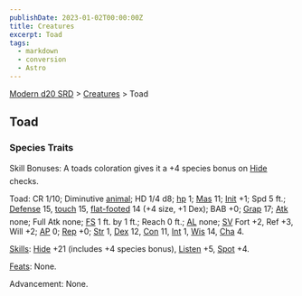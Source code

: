 ```yaml
---
publishDate: 2023-01-02T00:00:00Z
title: Creatures
excerpt: Toad
tags:
  - markdown
  - conversion
  - Astro
---
```


[Modern d20 SRD](/#modernD20) > [Creatures](modern-d20-srd-creatures-index) > Toad

## Toad

### Species Traits

Skill Bonuses: A toads coloration gives it a +4 species bonus on [Hide](modern-d20-srd-skills-hide) checks.

Toad: CR 1/10; Diminutive [animal](modern-d20-srd-creature-types-animal); HD 1/4 d8; [hp](modern-d20-srd-combat-hit-points) 1; [Mas](modern-d20-srd-creatures-creature-overview) 11; [Init](modern-d20-srd-combat-initiative) +1; Spd 5 ft.; [Defense](modern-d20-srd-combat-defense) 15, [touch](modern-d20-srd-combat-attack-actions) 15, [flat-footed](modern-d20-srd-combat-surprise) 14 (+4 size, +1 Dex); BAB +0; [Grap](modern-d20-srd-combat-grapple) 17; [Atk](modern-d20-srd-combat-attack-roll) none; Full Atk none; [FS](modern-d20-srd-creatures-creature-overview) 1 ft. by 1 ft.; Reach 0 ft.; [AL](modern-d20-srd-basics-allegiances) none; [SV](modern-d20-srd-basics-saving-throws) Fort +2, Ref +3, Will +2; [AP](modern-d20-srd-creatures-creature-overview) 0; [Rep](modern-d20-srd-creatures-creature-overview) +0; [Str](modern-d20-srd-basics-ability-scores) 1, [Dex](modern-d20-srd-basics-ability-scores) 12, [Con](modern-d20-srd-basics-ability-scores) 11, [Int](modern-d20-srd-basics-ability-scores) 1, [Wis](modern-d20-srd-basics-ability-scores) 14, [Cha](modern-d20-srd-basics-ability-scores) 4.

[Skills](modern-d20-srd-skills-index): [Hide](modern-d20-srd-skills-hide) +21 (includes +4 species bonus), [Listen](modern-d20-srd-skills-listen) +5, [Spot](modern-d20-srd-skills-spot) +4.

[Feats](modern-d20-srd-feats-index): None.

Advancement: None.

